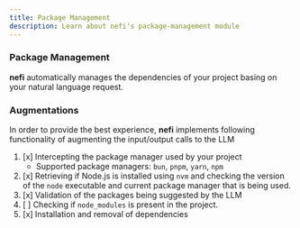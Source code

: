 ```yaml
---
title: Package Management
description: Learn about nefi's package-management module 
---
```


### Package Management

**nefi** automatically manages the dependencies of your project basing on your natural language request.

### Augmentations

In order to provide the best experience, **nefi** implements following functionality of augmenting the input/output calls to the LLM  

1. [x] Intercepting the package manager used by your project
   - Supported package managers: `bun`, `pnpm`, `yarn`, `npm`
2. [x] Retrieving if Node.js is installed using `nvm` and checking the version of the `node` executable and current package manager that is being used. 
3. [x] Validation of the packages being suggested by the LLM
3. [ ] Checking if `node_modules` is present in the project.
4. [x] Installation and removal of dependencies
